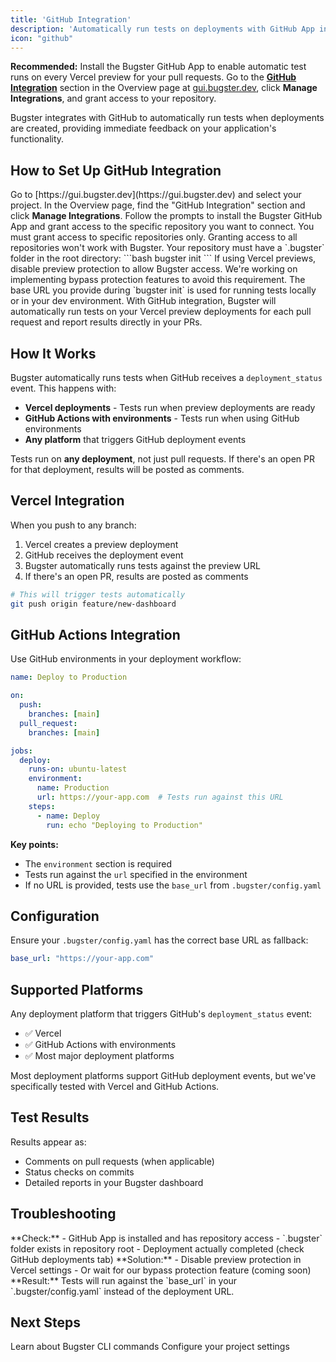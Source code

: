 ```yaml
---
title: 'GitHub Integration'
description: 'Automatically run tests on deployments with GitHub App integration'
icon: "github"
---
```


<Info>
  <b>Recommended:</b> Install the Bugster GitHub App to enable automatic test runs on every Vercel preview for your pull requests. Go to the <b><a href="/integrations/github">GitHub Integration</a></b> section in the Overview page at <a href="https://gui.bugster.dev" target="_blank">gui.bugster.dev</a>, click <b>Manage Integrations</b>, and grant access to your repository.
</Info>

Bugster integrates with GitHub to automatically run tests when deployments are created, providing immediate feedback on your application's functionality.

## How to Set Up GitHub Integration

<Steps>
  <Step title="Open the Bugster Dashboard">
    Go to [https://gui.bugster.dev](https://gui.bugster.dev) and select your project.
  </Step>
  <Step title="Go to GitHub Integration">
    In the Overview page, find the "GitHub Integration" section and click <b>Manage Integrations</b>.
  </Step>
  <Step title="Install the GitHub App">
    Follow the prompts to install the Bugster GitHub App and grant access to the specific repository you want to connect.
    <Warning>
      You must grant access to specific repositories only. Granting access to all repositories won't work with Bugster.
    </Warning>
  </Step>
  <Step title="Initialize Bugster (if not already)">
    Your repository must have a `.bugster` folder in the root directory:
    ```bash
    bugster init
    ```
  </Step>
  <Step title="Vercel Setup (if applicable)">
    If using Vercel previews, disable preview protection to allow Bugster access.
    <Note>
      We're working on implementing bypass protection features to avoid this requirement.
    </Note>
  </Step>
</Steps>

<Info>
  The base URL you provide during `bugster init` is used for running tests locally or in your dev environment. With GitHub integration, Bugster will automatically run tests on your Vercel preview deployments for each pull request and report results directly in your PRs.
</Info>

## How It Works

Bugster automatically runs tests when GitHub receives a `deployment_status` event. This happens with:

- **Vercel deployments** - Tests run when preview deployments are ready
- **GitHub Actions with environments** - Tests run when using GitHub environments
- **Any platform** that triggers GitHub deployment events

<Warning>
  Tests run on <b>any deployment</b>, not just pull requests. If there's an open PR for that deployment, results will be posted as comments.
</Warning>

## Vercel Integration

When you push to any branch:

1. Vercel creates a preview deployment
2. GitHub receives the deployment event
3. Bugster automatically runs tests against the preview URL
4. If there's an open PR, results are posted as comments

```bash
# This will trigger tests automatically
git push origin feature/new-dashboard
```

## GitHub Actions Integration

Use GitHub environments in your deployment workflow:

```yaml
name: Deploy to Production

on:
  push:
    branches: [main]
  pull_request:
    branches: [main]

jobs:
  deploy:
    runs-on: ubuntu-latest
    environment:
      name: Production
      url: https://your-app.com  # Tests run against this URL
    steps:
      - name: Deploy
        run: echo "Deploying to Production"
```

**Key points:**
- The `environment` section is required
- Tests run against the `url` specified in the environment
- If no URL is provided, tests use the `base_url` from `.bugster/config.yaml`

## Configuration

Ensure your `.bugster/config.yaml` has the correct base URL as fallback:

```yaml
base_url: "https://your-app.com"
```

## Supported Platforms

Any deployment platform that triggers GitHub's `deployment_status` event:

- ✅ Vercel
- ✅ GitHub Actions with environments
- ✅ Most major deployment platforms

<Tip>
  Most deployment platforms support GitHub deployment events, but we've specifically tested with Vercel and GitHub Actions.
</Tip>

## Test Results

Results appear as:
- Comments on pull requests (when applicable)
- Status checks on commits
- Detailed reports in your Bugster dashboard

## Troubleshooting

<AccordionGroup>
  <Accordion icon="github" title="Tests not running">
    **Check:**
    - GitHub App is installed and has repository access
    - `.bugster` folder exists in repository root
    - Deployment actually completed (check GitHub deployments tab)
  </Accordion>

  <Accordion icon="lock" title="Vercel preview access issues">
    **Solution:**
    - Disable preview protection in Vercel settings
    - Or wait for our bypass protection feature (coming soon)
  </Accordion>

  <Accordion icon="settings" title="Missing environment URL">
    **Result:**
    Tests will run against the `base_url` in your `.bugster/config.yaml` instead of the deployment URL.
  </Accordion>
</AccordionGroup>

## Next Steps

<CardGroup cols={2}>
  <Card title="CLI Commands" icon="terminal" href="/commands/project-setup">
    Learn about Bugster CLI commands
  </Card>
  
  <Card title="Configuration" icon="settings" href="/guides/configuration">
    Configure your project settings
  </Card>
</CardGroup> 